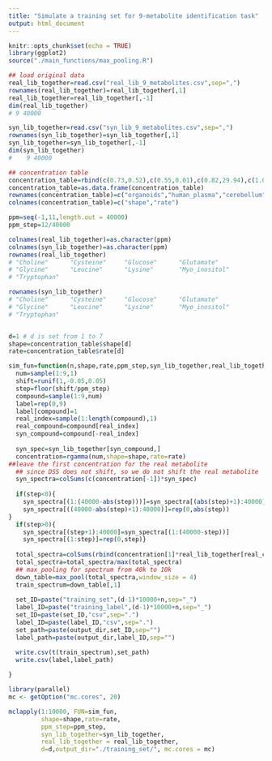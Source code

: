 ```yaml
---
title: "Simulate a training set for 9-metabolite identification task"
output: html_document
---
```


```r
knitr::opts_chunk$set(echo = TRUE)
library(ggplot2)
source("./main_functions/max_pooling.R")
```

```r
## load original data
real_lib_together=read.csv("real_lib_9_metabolites.csv",sep=",")
rownames(real_lib_together)=real_lib_together[,1]
real_lib_together=real_lib_together[,-1]
dim(real_lib_together)
# 9 40000

syn_lib_together=read.csv("syn_lib_9_metabolites.csv",sep=",")
rownames(syn_lib_together)=syn_lib_together[,1]
syn_lib_together=syn_lib_together[,-1]
dim(syn_lib_together)
#    9 40000

```

```r
## concentration table
concentration_table=rbind(c(0.73,0.52),c(0.55,0.01),c(0.82,29.94),c(1.08,0.20),c(0.50,5.00),c(1.69,10.67),c(0.52,0.20))
concentration_table=as.data.frame(concentration_table)
rownames(concentration_table)=c("organoids","human_plasma","cerebellum","cells","amniotic_fluid","fly_brain","cell_media")
colnames(concentration_table)=c("shape","rate")
```


```r
ppm=seq(-1,11,length.out = 40000)
ppm_step=12/40000

colnames(real_lib_together)=as.character(ppm)
colnames(syn_lib_together)=as.character(ppm)
rownames(real_lib_together)
# "Choline"      "Cysteine"     "Glucose"      "Glutamate"   
# "Glycine"      "Leucine"      "Lysine"       "Myo_inositol"
# "Tryptophan"

rownames(syn_lib_together)
# "Choline"      "Cysteine"     "Glucose"      "Glutamate"   
# "Glycine"      "Leucine"      "Lysine"       "Myo_inositol"
# "Tryptophan"  


d=1 # d is set from 1 to 7
shape=concentration_table$shape[d]
rate=concentration_table$rate[d]

sim_fun=function(n,shape,rate,ppm_step,syn_lib_together,real_lib_together, d, output_dir){
  num=sample(1:9,1)
  shift=runif(1,-0.05,0.05)
  step=floor(shift/ppm_step)
  compound=sample(1:9,num)
  label=rep(0,9)
  label[compound]=1
  real_index=sample(1:length(compound),1)
  real_compound=compound[real_index]
  syn_compound=compound[-real_index]
  
  syn_spec=syn_lib_together[syn_compound,]
  concentration=rgamma(num,shape=shape,rate=rate)
##leave the first concentration for the real metabolite
  ## since DSS does not shift, so we do not shift the real metabolite
  syn_spectra=colSums(c(concentration[-1])*syn_spec)
  
  if(step<0){
    syn_spectra[(1:(40000-abs(step)))]=syn_spectra[(abs(step)+1):40000]
    syn_spectra[((40000-abs(step)+1):40000)]=rep(0,abs(step))
}
  if(step>0){
    syn_spectra[(step+1):40000]=syn_spectra[(1:(40000-step))]
    syn_spectra[(1:step)]=rep(0,step)}
  
  total_spectra=colSums(rbind(concentration[1]*real_lib_together[real_compound,],syn_spectra))
  total_spectra=total_spectra/max(total_spectra)
  ## max_pooling for spectrum from 40k to 10k
  down_table=max_pool(total_spectra,window_size = 4)
  train_spectrum=down_table[,1]
  
  set_ID=paste("training_set",(d-1)*10000+n,sep="_")
  label_ID=paste("training_label",(d-1)*10000+n,sep="_")
  set_ID=paste(set_ID,"csv",sep=".")
  label_ID=paste(label_ID,"csv",sep=".")
  set_path=paste(output_dir,set_ID,sep="")
  label_path=paste(output_dir,label_ID,sep="")

  write.csv(t(train_spectrum),set_path)
  write.csv(label,label_path)
  
}

library(parallel)
mc <- getOption("mc.cores", 20)

mclapply(1:10000, FUN=sim_fun,
         shape=shape,rate=rate,
         ppm_step=ppm_step,
         syn_lib_together=syn_lib_together,
         real_lib_together = real_lib_together,
         d=d,output_dir="./training_set/", mc.cores = mc)


```
